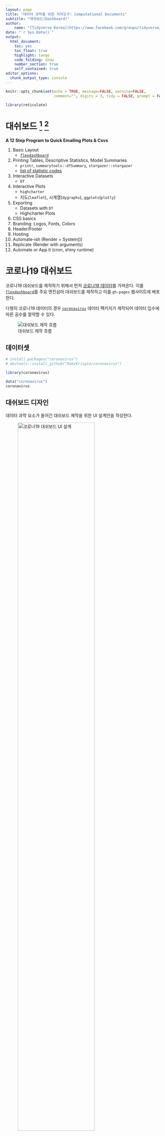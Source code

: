 ```yaml
---
layout: page
title: "데이터 과학을 위한 저작도구: Computational Documents"
subtitle: "대쉬보드(Dashboard)"
author:
    name: "[Tidyverse Korea](https://www.facebook.com/groups/tidyverse/)"
date: "`r Sys.Date()`"
output:
  html_document: 
    toc: yes
    toc_float: true
    highlight: tango
    code_folding: show
    number_section: true
    self_contained: true
editor_options: 
  chunk_output_type: console
---
```


```r
knitr::opts_chunk$set(echo = TRUE, message=FALSE, warning=FALSE,
                      comment="", digits = 3, tidy = FALSE, prompt = FALSE, fig.align = 'center')

library(reticulate)
```

# 대쉬보드 [^dashboard] [^blog-dashboard] {#dashboard}

[^dashboard]: [Marlorie Hughes (2019. 12. 3), "Dashboarding Like a Boss", DC R Conference](https://www.youtube.com/watch?v=yott4quKN6s)

[^blog-dashboard]: [Sagar Kulkarni (Sep 20, 2019), "Building an HR Dashboard in R using Flexdashboard", towrds data science](https://towardsdatascience.com/building-an-hr-dashboard-in-r-using-flexdashboard-76d14ed3f32)

**A 12 Step Program to Quick Emailing Plots & Csvs**

1. Basic Layout
    - [`flexdashboard`](https://rmarkdown.rstudio.com/flexdashboard/)
1. Printing Tables, Descriptive Statistics, Model Summaries
    - `printr`, `summarytools::dfSummary`, `stargazer::stargazer`
    - [list of statistic codes](https://rdrr.io/cran/stargazer/man/stargazer_stat_code_list.html)
1. Interactive Datasets
    - `DT`
1. Interactive Plots
    - `highcharter`
    -  지도(`leaflet`), 시계열(`dygraphs`), `ggplots`(`plotly`)
1. Exporting
    - Datasets with `DT`
    - Highcharter Plots
1. CSS basics
1. Branding: Logos, Fonts, Colors
1. Header/Footer
1. Hosting
1. Automate-ish (Render + System())
1. Replicate (Render with arguments)
1. Automate or App it (cron, shiny runtime)

# 코로나19 대쉬보드 {#corona-virus-dashboard}

코로나19 대쉬보드를 제작하기 위해서 먼저 [코로나19 데이터](https://github.com/RamiKrispin/coronavirus)를 가져온다. 이를 [`flexdashboard`](https://rmarkdown.rstudio.com/flexdashboard/)를 주요 엔진삼아 대쉬보드를 제작하고 이를 `gh-pages` 웹사이트에 배포한다.

다행히 코로나19 데이터의 경우 [`coronavirus`](https://ramikrispin.github.io/coronavirus/) 데이터 팩키지가 제작되어 데이터 입수에 따른 공수를 절약할 수 있다.

![대쉬보드 제작 흐름](fig/corona-flexdashboard.png)

## 데이터셋 {#corona-dashboard-dataset}

```r
# install.packages("coronavirus") 
# devtools::install_github("RamiKrispin/coronavirus")

library(coronavirus)

data("coronavirus")
coronavirus
```

## 대쉬보드 디자인 {#corona-dashboard-design}

데이터 과학 요소가 들어간 대쉬보드 제작을 위한 UI 설계안을 작성한다.

![코로나19 대쉬보드 UI 설계](fig/corona-dashboard-ui.png){#id .class width="77%"}


## `flexdashboard` 배치도(layout) {#corona-dashboard-layout}

- [Font Awesome](https://fontawesome.com/icons?from=io)
- [Ionicons](https://ionicons.com/)
- [](https://getbootstrap.com/docs/4.4/components/alerts/)


![코로나19 대쉬보드 UI 설계](fig/corona-dashboard-ui.png){#id .class width="77%"}

`wireframe` 작성한 것을 `flexdashboard` 문법에 맞춰 대쉬보드 구성요소를 적절히 배치시킨다.

![`flexdashboard` 배치도(layout)](fig/flexdashboard-layout.png)

상기 `flexdashboard` 배치도(layout)를 작성하기 위한 R마크다운 대쉬보드 코드는 다음과 같다.
`valueBox`를 상단에 배치하고 아래 두 그래프 역영에 각기 필요한 그래프를 넣어준다.

<pre><code>
---
layout: page
title: "데이터 과학을 위한 저작도구: Computational Documents"
subtitle: "대쉬보드(Dashboard)"
author:
    name: "[Tidyverse Korea](https://www.facebook.com/groups/tidyverse/)"
date: "`r Sys.Date()`"
output:
  html_document: 
    toc: yes
    toc_float: true
    highlight: tango
    code_folding: show
    number_section: true
    self_contained: true
editor_options: 
  chunk_output_type: console
---

전세계 {data-icon="fa-globe"}
===================================

Row {data-width=150} 
--------------------------------------------

### 확진자수

```r
infected <- 100
valueBox(infected, icon = "fa-procedures")
```

### 사망자수

```r
death <- 20
valueBox(death, icon = "fa-skull")
```

### 회복자수

```r
recovered <- 30
valueBox(recovered, 
         icon = "fa-walking",
         color = ifelse(recovered > 10, "warning", "primary"))
```


Column {data-height=350}
-------------------------------------

### Chart 1



### Chart 2


한국 {data-icon="fa-map"}
===================================

</code></pre>





